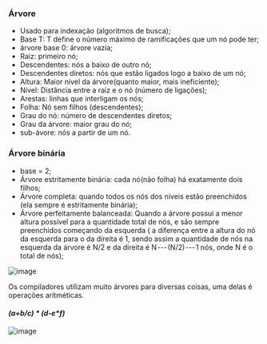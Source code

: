 






### Árvore

-   Usado para indexação (algoritmos de busca);
-   Base T: T define o número máximo de ramificações que um nó pode ter;
-   árvore base 0: árvore vazia;
-   Raiz: primeiro nó;
-   Descendentes: nós a baixo de outro nó;
-   Descendentes diretos: nós que estão ligados logo a baixo de um nó;
-   Altura: Maior nível da árvore(quanto maior, mais ineficiente);
-   Nível: Distância entre a raiz e o nó (número de ligações);
-   Arestas: linhas que interligam os nós;
-   Folha: Nó sem filhos (descendentes);
-   Grau do nó: número de descendentes diretos;
-   Grau da árvore: maior grau do nó;
-   sub-ávore: nós a partir de um nó.








### Árvore binária

-   base = 2;
-   Árvore estritamente binária: cada nó(não folha) há exatamente dois
    filhos;
-   Árvore completa: quando todos os nós dos níveis estão preenchidos
    (ela sempre é estritamente binária);
-   Árvore perfeitamente balanceada: Quando a árvore possui a menor
    altura possível para a quantidade total de nós, e são sempre
    preenchidos começando da esquerda ( a diferença entre a altura do nó
    da esquerda para o da direita é 1, sendo assim a quantidade de nós
    na esquerda da árvore é N/2 e da direita é N --- (N/2) --- 1 nós,
    onde N é o total de nós);

![image](image_201.png)








Os compiladores utilizam muito árvores para diversas coisas, uma delas é
operações aritméticas.

#### *(a+b/c) \* (d-e\*f)*

![image](image_202.png)


